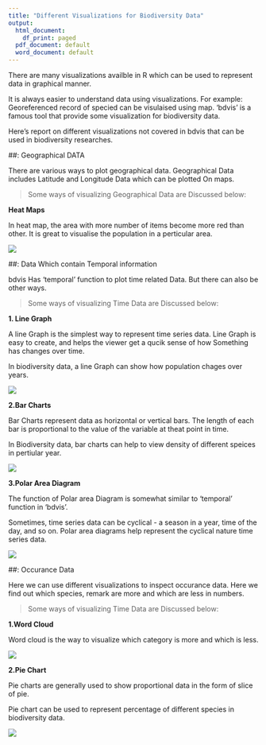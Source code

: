 ```yaml
---
title: "Different Visualizations for Biodiversity Data"
output:
  html_document:
    df_print: paged
  pdf_document: default
  word_document: default
---
```


There are many visualizations availble in R which can be used to represent data in graphical manner.

It is always easier to understand data using visualizations. For example: Georeferenced record of specied can be visulaised using map. 
'bdvis' is a famous tool that provide some visualization for biodiversity data.


Here's report on different visualizations not covered in bdvis that can be used in biodiversity researches.



##: Geographical DATA


There are various ways to plot geographical data. Geographical Data includes Latitude and Longitude Data which can be plotted On maps.

> Some ways of visualizing Geographical Data are Discussed below:

**Heat Maps**

In heat map, the area with more number of items become more red than other. It is great to visualise the population in a perticular area.

![](Visulation_test_files\figure-markdown_github/heat.png)



##: Data Which contain Temporal information

bdvis Has 'temporal' function to plot time related Data. But there can also be other ways.

> Some ways of visualizing Time Data are Discussed below:

**1. Line Graph**

A line Graph is the simplest way to represent time series data. Line Graph is easy to create, and helps the viewer get a qucik sense of how Something has changes over time.


In biodiversity data, a line Graph can show how population chages over years.

![](Visulation_test_files\figure-markdown_github/line.png) 


**2.Bar Charts**

Bar Charts represent data as horizontal or vertical bars. The length of each bar is proportional to the value of the variable at theat point in time.

In Biodiversity data, bar charts can help to view density of different speices in pertiular year.

![](Visulation_test_files\figure-markdown_github/bar.png) 


**3.Polar Area Diagram**

The function of Polar area Diagram is somewhat similar to 'temporal' function in 'bdvis'.

Sometimes, time series data can be cyclical - a season in a year, time of the day, and so on. Polar area diagrams help represent the cyclical nature time series data.

![](Visulation_test_files\figure-markdown_github/polar.png)



##: Occurance Data

Here we can use different visualizations to inspect occurance data. Here we find out which species, remark are more and which are less in numbers.


> Some ways of visualizing Time Data are Discussed below:

**1.Word Cloud**

Word cloud is the way to visualize which category is more and which is less.

![](Visulation_test_files\figure-markdown_github/wc.png)



**2.Pie Chart**

Pie charts are generally used to show proportional data in the form of slice of pie.

Pie chart can be used to represent percentage of different species in biodiversity data.


![](Visulation_test_files\figure-markdown_github/pie.png)
